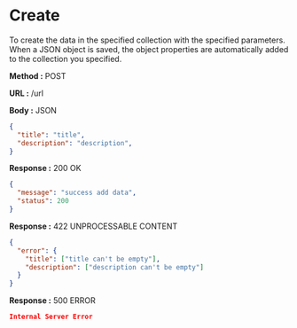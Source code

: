 
# Create

To create the data in the specified collection with the specified parameters.
When a JSON object is saved, the object properties are automatically added to the collection you specified.

**Method :** <Badge variant="success">POST</Badge>

**URL :** <Badge variant="dark">/url</Badge>

**Body :** <Badge variant="purple">JSON</Badge>

```json
{
  "title": "title",
  "description": "description",
}
```

**Response :** <BadgeOutline variant="success">200 OK</BadgeOutline>

```json
{
  "message": "success add data",
  "status": 200
}
```

**Response :** <BadgeOutline variant="info">422 UNPROCESSABLE CONTENT</BadgeOutline>

```json
{
  "error": {
    "title": ["title can't be empty"],
    "description": ["description can't be empty"]
  }
}
```

**Response :** <BadgeOutline variant="danger">500 ERROR</BadgeOutline>

```json
Internal Server Error
```

